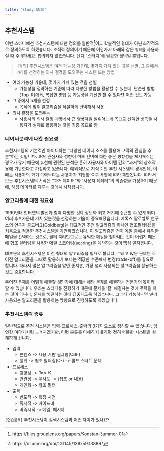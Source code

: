```yaml
---
title: "Study-SUSC"
---
```


## 추천시스템

이번 스터디에선 추천시스템에 대한 정의를 일반적[^1]이고 학술적인 형태가 아닌 조작적으로 정의하도록 하겠습니다. 조작적 정의이기 때문에 어딘가서 아래와 같은 `정의`를 사용하실 때 주의하세요. 합의되지 않았습니다. 단지 "스터디"에 필요한 정의일 뿐입니다.

[^1]: https://files.grouplens.org/papers/Konstan-Summer-01

> [정의] 추천시스템은 여러 가능성 가운데, 몇가지 가치 있는 것을 선별, 그 중에서 $n$개를 선정하는 의사 결정을 도와주는 시스템 또는 방법

- 여러 가능성 가운데, 몇가지 가치 있는 것을 선별 
    - 가능성을 정의하는 기준에 따라 다양한 방법을 활용할 수 있는데, 단순한 방법(Top-K)에서, 복잡한 방법 등 가능성을 계산만 할 수 있다면 어떤 것도 가능

- 그 중에서 $n$개를 선정
    - 목적에 맞춰 알고리즘을 적절하게 선택해서 사용
    
- 의사 결정을 도와주는
    - 사용자의 의사 결정 과정에서 큰 영향력을 발휘하는게 목표로 선택한 항목을 사용자가 실제로 활용하는 것을 최종 목표로 함

### 데이터분석에 대한 필요성

추천시스템의 기본적인 아이디어는 "다양한 데이터 소스를 활용해 고객의 관심을 추론"하는 것입니다. 과거 관심사와 성향이 미래 선택에 대한 좋은 방향성을 제시해주는 경우가 많기 때문에 추천에 관련된 분석은 흔히 사용자와 아이템 간의 "과거"의 상호작용에 기반한다고 가정하고 있습니다. 예외적으로 지식 기반 추천 시스템의 경우인데, 이때는 사용자의 과거 이력보다는 사용자가 지정한 요구 사항에 따라 제안됩니다. 따라서 모든 추천시스템의 시작은 "과거 데이터"와 "사용자 데이터"의 의존성을 가정하기 때문에, 해당 데이터를 다루는 것에서 시작됩니다.

### 알고리즘에 대한 필요성

1990년대 인터넷의 발전과 함께 다양한 것이 정보화 되고 거기에 접근할 수 있게 되며 여러 후보가운데 가치 있는것을 선정하는 기술이 중요해졌습니다. 제록스 팔로알토 연구소의 연구자 골드버그(Goldberg)는 대표적인 추천 알고리즘의 하나인 협조필터링[^2]을 처음으로 적용한 추천시스템을 제안하였습니다. 이 알고리즘은 전자 메일 중에서 유익한 메일을 선택하는 것으로, 필터 처리만으로는 유익한 메일을 찾아내는 것이 어렵기 때문에 협조 필터링을 사용한 메일 스코어링(scoring)을 계산하는 것이 핵심 골자입니다.

[^2]: https://dl.acm.org/doi/10.1145/138859.138867

대부분의 추천시스템은 이런 형태의 알고리즘을 필요로 합니다. 그리고 많은 문제는 주어진 알고리즘을 그대로 활용하기 보다는 적당한 수준에서 변경(trade-off)를 필요로 합니다. 따라서 많은 알고리즘을 알면 좋지만, 가장 널리 사용되는 알고리즘을 활용하는 것도 중요합니다.

주어진 문제를 어떻게 해결할 것인가에 대해선 해당 문제를 해결하는 전문가의 몫이라 할 수 있습니다. 우리는 스터디를 진행하기 때문에 문제를 '잘' 해결하는 것에 주력을 하는 것이 아니라, 문제를 해결하는 것에 집중하도록 하겠습니다. 그래서 가능하다면 널리 사용되는 알고리즘을 활용하는 방향으로 진행하도록 하겠습니다.

### 추천시스템의 종류

일반적으로 추천 시스템은 입력-프로세스-출력의 3가지 요소로 정리할 수 있습니다. 당연한 이야기처럼 느껴지겠지만, 이런 분류를 이해하지 못하면 전혀 어뚱한 시스템을 설계하게 됩니다.

- 입력
    - 콘텐츠 -> 내용 기반 필터링(CBF)
    - 행위 -> 협조 필터링(CF) -> 콜드 스타트 문제

- 프로세스
    - 경향성 -> Top-K 
    - 연관성 -> 유사도 -> {협조 or 내용}
    - 개인화 -> 협조 필터

- 출력
    - 빈도적 -> 특징 시점
    - 즉시적 -> 사이드바
    - 비즉시적 -> 메일, 메시지

`[연습문제]` 추천시스템이 검색시스템과 어떤 차이가 있나요? 
